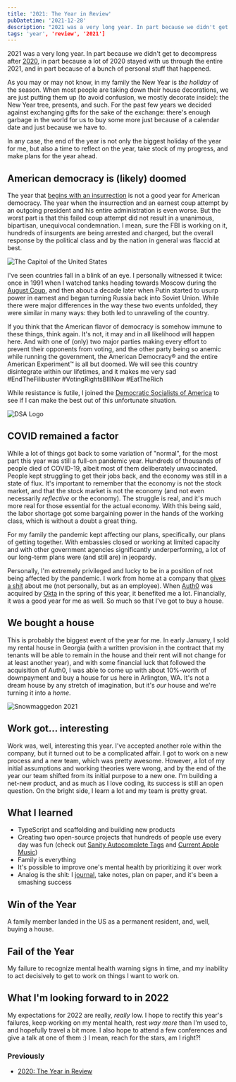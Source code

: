 ```yaml
---
title: '2021: The Year in Review'
pubDatetime: '2021-12-28'
description: "2021 was a very long year. In part because we didn't get to decompress after 2020, in part because a lot of 2020 stayed with us through the entire 2021, and in part because of a bunch of personal stuff that happened."
tags: 'year', 'review', '2021']
---
```




2021 was a very long year. In part because we didn't get to decompress after [2020](/blog/2020-you-won-t-be-missed), in part because a lot of 2020 stayed with us through the entire 2021, and in part because of a bunch of personal stuff that happened.

As you may or may not know, in my family the New Year is _the holiday_ of the season. When most people are taking down their house decorations, we are just putting them up (to avoid confusion, we mostly decorate inside): the New Year tree, presents, and such. For the past few years we decided against exchanging gifts for the sake of the exchange: there's enough garbage in the world for us to buy some more just because of a calendar date and just because we have to.

In any case, the end of the year is not only the biggest holiday of the year for me, but also a time to reflect on the year, take stock of my progress, and make plans for the year ahead.

## American democracy is (likely) doomed

The year that [begins with an insurrection](https://www.nytimes.com/video/us/politics/100000007606996/capitol-riot-trump-supporters.html) is not a good year for American democracy. The year when the insurrection and an earnest coup attempt by an outgoing president and his entire administration is even worse. But the worst part is that this failed coup attempt did not result in a unanimous, bipartisan, unequivocal condemnation. I mean, sure the FBI is working on it, hundreds of insurgents are being arrested and charged, but the overall response by the political class and by the nation in general was flaccid at best.

<img
  src="/blog/posts/2021/Leah-Millis-Capitol-Insurrection-2021-01-06T221849Z_398565167_RC2M2L9MWY3E_RTRMADP_3_USA-ELECTION-TRUMP.jpg.webp"
  alt="The Capitol of the United States"
/>

I've seen countries fall in a blink of an eye. I personally witnessed it twice: once in 1991 when I watched tanks heading towards Moscow during the [August Coup](https://en.wikipedia.org/wiki/1991_Soviet_coup_d%27état_attempt), and then about a decade later when Putin started to usurp power in earnest and began turning Russia back into Soviet Union. While there were major differences in the way these two events unfolded, they were similar in many ways: they both led to unraveling of the country.

If you think that the American flavor of democracy is somehow immune to these things, think again. It's not, it may and in all likelihood will happen here. And with one of (only) two major parties making every effort to prevent their opponents from voting, and the other party being so anemic while running the government, the American Democracy® and the entire American Experiment™ is all but doomed. We will see this country disintegrate within our lifetimes, and it makes me very sad #EndTheFilibuster #VotingRightsBIllNow #EatTheRich

While resistance is futile, I joined the [Democratic Socialists of America](https://www.dsausa.org) to see if I can make the best out of this unfortunate situation.

<img src="/blog/posts/2021/Main_Logo_Square_Large.png" alt="DSA Logo" />

## COVID remained a factor

While a lot of things got back to some variation of "normal", for the most part this year was still a full-on pandemic year. Hundreds of thousands of people died of COVID-19, albeit most of them deliberately unvaccinated. People kept struggling to get their jobs back, and the economy was still in a state of flux. It's important to remember that the economy is not the stock market, and that the stock market is not the economy (and not even necessarily _reflective_ or the economy). The struggle is real, and it's much more real for those essential for the actual economy. With this being said, the labor shortage got some bargaining power in the hands of the working class, which is without a doubt a great thing.

For my family the pandemic kept affecting our plans, specifically, our plans of getting together. With embassies closed or working at limited capacity and with other government agencies significantly underperforming, a lot of our long-term plans were (and still are) in jeopardy.

Personally, I'm extremely privileged and lucky to be in a position of not being affected by the pandemic. I work from home at a company that [gives a shit](/blog/how-to-give-a-shit) about me (not personally, but as an employee). When [Auth0](https://auth0.com) was acquired by [Okta](https://okta.com) in the spring of this year, it benefited me a lot. Financially, it was a good year for me as well. So much so that I've got to buy a house.

## We bought a house

This is probably the biggest event of the year for me. In early January, I sold my rental house in Georgia (with a written provision in the contract that my tenants will be able to remain in the house and their rent will not change for at least another year), and with some financial luck that followed the acquisition of Auth0, I was able to come up with about 10%-worth of downpayment and buy a house for us here in Arlington, WA. It's not a dream house by any stretch of imagination, but it's _our_ house and we're turning it into a _home_.

<img src="/blog/posts/2021/IMG_0743.jpeg" alt="Snowmaggedon 2021" />

## Work got... interesting

Work was, well, interesting this year. I've accepted another role within the company, but it turned out to be a complicated affair. I got to work on a new process and a new team, which was pretty awesome. However, a lot of my initial assumptions and working theories were wrong, and by the end of the year our team shifted from its initial purpose to a new one. I'm building a net-new product, and as much as I love coding, its success is still an open question. On the bright side, I learn a lot and my team is pretty great.

## What I learned

- TypeScript and scaffolding and building new products
- Creating two open-source projects that hundreds of people use every day was fun (check out [Sanity Autocomplete Tags](https://www.npmjs.com/package/sanity-plugin-autocomplete-tags) and [Current Apple Music](https://github.com/rosnovsky/current-apple-music))
- Family is everything
- It's possible to improve one's mental health by prioritizing it over work
- Analog is the shit: I [journal](/blog/journaling), take notes, plan on paper, and it's been a smashing success

## Win of the Year

A family member landed in the US as a permanent resident, and, well, buying a house.

## Fail of the Year

My failure to recognize mental health warning signs in time, and my inability to act decisively to get to work on things I want to work on.

## What I'm looking forward to in 2022

My expectations for 2022 are really, _really_ low. I hope to rectify this year's failures, keep working on my mental health, rest _way more_ than I'm used to, and hopefully travel a bit more. I also hope to attend a few conferences and give a talk at one of them :) I mean, reach for the stars, am I right?!

### Previously

- [2020: The Year in Review](/blog/2020-you-won-t-be-missed)

